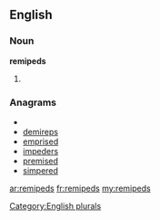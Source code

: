 ==English==

===Noun===
'''remipeds'''

# {{plural of|[[remiped]]}}

===Anagrams===
* {{alphagram|deeimprs}}
* [[demireps#English|demireps]]
* [[emprised#English|emprised]]
* [[impeders#English|impeders]]
* [[premised#English|premised]]
* [[simpered#English|simpered]]

[[Category:English plurals]]

[[ar:remipeds]]
[[fr:remipeds]]
[[my:remipeds]]